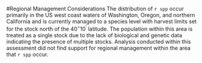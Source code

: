 <!-- **************************REGIONAL MANAGEMENT************************* -->
#Regional Management Considerations
The distribution of `r spp` occur primarily in the US west coast waters of Washington, Oregon, and northern California and is currently managed to a species level with harvest limits set for the stock north of the $40^\circ 10^\prime$ latitude.  The population within this area is treated as a single stock due to the lack of biological and genetic data indicating the presence of multiple stocks.  Analysis conducted within this assessment did not find support for regional management within the area that `r spp` occur.  